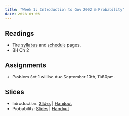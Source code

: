 ```yaml
---
title: "Week 1: Introduction to Gov 2002 & Probability"
date: 2023-09-05
---
```



## Readings 

- The [syllabus](/syllabus.qmd) and [schedule](/schedule.qmd) pages. 
- BH Ch 2 

## Assignments

- Problem Set 1 will be due September 13th, 11:59pm. 


## Slides

- Introduction: [Slides](/files/slides/00_intro.pdf) | [Handout](/files/slides/00_intro_handout.pdf)
- Probability: [Slides](/files/slides/01_probability.pdf) | [Handout](/files/slides/01_probability_handout.pdf)
<!-- - Conditional Probability: [Slides](/files/slides/02_conditional_probability.pdf) | [Handout](/files/slides/02_conditional_probability_handout.pdf) -->
